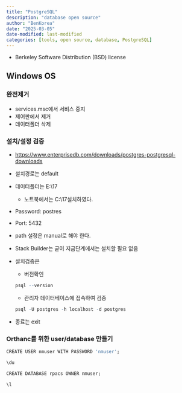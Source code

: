 ```yaml
---
title: "PostgreSQL"
description: "database open source"
author: "BenKorea"
date: "2025-03-05"
date-modified: last-modified
categories: [tools, open source, database, PostgreSQL]
---
```


-   Berkeley Software Distribution (BSD) license

## Windows OS

### 완전제거

-   services.msc에서 서비스 중지
-   제어판에서 제거
-   데이터폴더 삭제

### 설치/설정 검증

-   <https://www.enterprisedb.com/downloads/postgres-postgresql-downloads>

-   설치경로는 default

-   데이터폴더는 E:\PostgreSQL\\17\data

    -   노트북에서는 C:\PostgreSQL\\17\data에 설치하였다.

-   Password: postres

-   Port: 5432

-   path 설정은 manual로 해야 한다.

-   Stack Builder는 굳이 지금단계에서는 설치할 필요 없음

-   설치검증은

    -   버전확인

    ```r
    psql --version
    ```

    -   관리자 데이터베이스에 접속하여 검증

    ```r
    psql -U postgres -h localhost -d postgres
    ```

-   종료는 exit

### Orthanc를 위한 user/database 만들기

```r
CREATE USER nmuser WITH PASSWORD 'nmuser';
```

```r
\du
```

```r
CREATE DATABASE rpacs OWNER nmuser;
```

```r
\l
```
